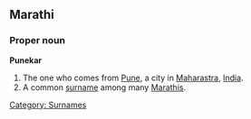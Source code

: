 ==Marathi==
{{Wikipedia|Pune}}
===Proper noun===
'''Punekar'''

# The one who comes from [[w:Pune|Pune]], a city in [[Maharastra]], [[India]]. 
# A common [[surname]] among many [[Marathis]].

[[Category: Surnames]]